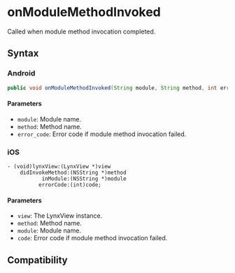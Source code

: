 # onModuleMethodInvoked

Called when module method invocation completed.

## Syntax

### Android

```java
public void onModuleMethodInvoked(String module, String method, int error_code);
```

#### Parameters

- `module`: Module name.
- `method`: Method name.
- `error_code`: Error code if module method invocation failed.

### iOS

```objc
- (void)lynxView:(LynxView *)view
    didInvokeMethod:(NSString *)method
           inModule:(NSString *)module
          errorCode:(int)code;
```

#### Parameters

- `view`: The LynxView instance.
- `method`: Method name.
- `module`: Module name.
- `code`: Error code if module method invocation failed.

## Compatibility


<LegacyCompatTable metadata="lynx-native-api/lynx-view-client/on-module-method-invoked" />